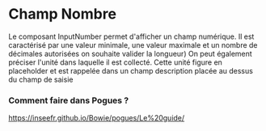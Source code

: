 # Champ Nombre

Le composant InputNumber permet d'afficher un champ numérique.
Il est caractérisé par une valeur minimale, une valeur maximale et un nombre de décimales autorisées on souhaite valider la longueur)
On peut également préciser l'unité dans laquelle il est collecté. Cette unité figure en placeholder et est rappelée dans un champ description placée au dessus du champ de saisie

### Comment faire dans Pogues ?

https://inseefr.github.io/Bowie/pogues/Le%20guide/
